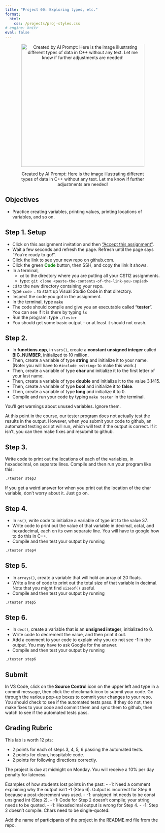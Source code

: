 ```yaml
---
title: "Project 00: Exploring types, etc."
format: 
  html:
    css: /projects/proj-styles.css
# engine: knitr
eval: false
---
```


<center>

<figure>

<img src="/images/projects/proj00-header.png" alt="Created by AI Prompt: Here is the image illustrating different types of data in C++ without any text. Let me know if further adjustments are needed!" width="400"/>

<figcaption>Created by AI Prompt: Here is the image illustrating different types of data in C++ without any text. Let me know if further adjustments are needed!</figcaption>

</figure>

</center>

## Objectives

-  Practice creating variables, printing values, printing locations of variables, and so on.

## Step 1. Setup

-   Click on this assignment invitation and then ["Accept this assignment"](https://classroom.github.com/a/9zWMVZS5){target="_blank"}.
-   Wait a few seconds and refresh the page. Refresh until the page says "You're ready to go!".
-   Click the link to see your new repo on github.com.
-   Click the green <span style="color:green;">**Code**</span> button, then SSH, and copy the link it shows. 
-   In a terminal, 
    -   `cd` to the directory where you are putting all your CS112 assignments. 
    -   type: `git clone <paste-the-contents-of-the-link-you-copied>` 
-   `cd` to the new directory containing your repo. 
-   type `code .` to start up Visual Studio Code in that directory. 
-   Inspect the code you got in the assignment. 
-   In the terminal, type `make` 
-   The code should compile and give you an executable called "**tester**". You can see if it is there by typing `ls` 
-   Run the program: type `./tester` 
-   You should get some basic output -- or at least it should not crash. 

## Step 2. 

- In **functions.cpp**, in `vars()`, create a **constant unsigned integer** called **BIG_NUMBER**, initialized to 10 million. 
- Then, create a variable of type **string** and initialize it to your name. (Note: you will have to `#include <string>` to make this work.) 
- Then, create a variable of type **char** and initialize it to the first letter of your last name. 
- Then, create a variable of type **double** and initialize it to the value 3.1415. 
- Then, create a variable of type **bool** and initialize it to **false**. 
- Then, create a variable of type **long** and initialize it to 0. 
- Compile and run your code by typing `make tester` in the terminal. 

:::{.callout-note}
You'll get warnings about unused variables. Ignore them.
:::

:::{.callout-note}
At this point in the course, our tester program does not actually test the results in the output. However, when you submit your code to github, an automated testing script will run, which will test if the output is correct. If it isn't, you can then make fixes and resubmit to github. 
:::

## Step 3. 

Write code to print out the locations of each of the variables, in hexadecimal, on separate lines. Compile and then run your program like this: 

```bash
./tester step3
``` 

:::{.callout-note}
If you get a weird answer for when you print out the location of the char variable, don't worry about it. Just go on.
:::

## Step 4. 

- In `ns()`, write code to initialize a variable of type int to the value 37. 
- Write code to print out the value of that variable in decimal, octal, and hexadecimal, each on its own separate line. You will have to google how to do this in C++. 
- Compile and then test your output by running 

```bash
./tester step4
``` 

## Step 5. 

- In `arrays()`, create a variable that will hold an array of 20 floats. 
- Write a line of code to print out the total size of that variable in decimal. Note that you might find `sizeof()` useful. 
- Compile and then test your output by running 

```bash
./tester step5
``` 

## Step 6. 

- In `dec()`, create a variable that is an **unsigned integer**, initialized to 0. 
- Write code to decrement the value, and then print it out. 
- Add a comment to your code to explain why you do not see -1 in the output. You may have to ask Google for the answer. 
- Compile and then test your output by running 

```bash
./tester step6
```

## Submit

In VS Code, click on the **Source Control** icon on the upper left and type in a commit message, then click the checkmark icon to submit your code. Go through the various pop-up boxes to commit your changes to your repo. You should check to see if the automated tests pass. If they do not, then make fixes to your code and commit them and sync them to github, then watch to see if the automated tests pass.

## Grading Rubric 

This lab is worth 12 pts:

- 2 points for each of steps 3, 4, 5, 6 passing the automated tests. 
- 2 points for clean, hospitable code. 
- 2 points for following directions correctly. 

:::{.callout-important}
The project is due at midnight on Monday. You will receive a 10% per day penalty for lateness.
:::

Examples of how students lost points in the past: 
- -1: Need a comment explaining why the output isn't -1 (Step 6). Output is incorrect for Step 6 because a post-decrement was used.
- -1: unsigned int needs to be const unsigned int (Step 2).
- -1: Code for Step 2 doesn't compile; your string needs to be quoted.
- -1: Hexadecimal output is wrong for Step 4. 
- -1: Step 2 doesn't compile. Chars need to be single-quoted.

::: callout-important
Add the name of participants of the project in the README.md file from the repo.
:::